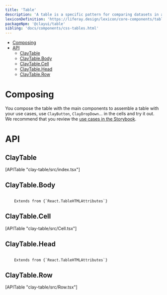 ```yaml
---
title: 'Table'
description: 'A table is a specific pattern for comparing datasets in a very direct and analytical way.'
lexiconDefinition: 'https://liferay.design/lexicon/core-components/table/'
packageNpm: '@clayui/table'
sibling: 'docs/components/css-tables.html'
---
```



<div class="nav-toc-absolute">
<div class="nav-toc">

-   [Composing](#composing)
-   [API](#api)
    -   [ClayTable](#claytable)
    -   [ClayTable.Body](#claytable.body)
    -   [ClayTable.Cell](#claytable.cell)
    -   [ClayTable.Head](#claytable.head)
    -   [ClayTable.Row](#claytable.row)

</div>
</div>

# Composing

You compose the table with the main components to assemble a table with your use cases, use `ClayButton`, `ClayDropDown`... in the cells and try it out. We recommend that you review the [use cases in the Storybook](https://storybook.clayui.com/?path=/story/claytable--default).

<Table />

# API

## ClayTable

<div>[APITable "clay-table/src/index.tsx"]</div>

## ClayTable.Body

<code class="list-api-item-type">
	Extends from {`React.TableHTMLAttributes<HTMLTableSectionElement>`}
</code>

## ClayTable.Cell

<div>[APITable "clay-table/src/Cell.tsx"]</div>

## ClayTable.Head

<code class="list-api-item-type">
	Extends from {`React.TableHTMLAttributes<HTMLTableSectionElement>`}
</code>

## ClayTable.Row

<div>[APITable "clay-table/src/Row.tsx"]</div>
